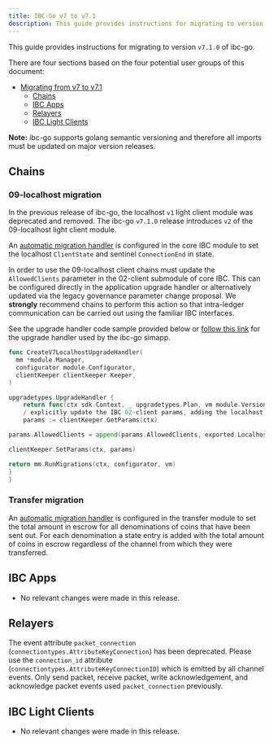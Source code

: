 ```yaml
---
title: IBC-Go v7 to v7.1
description: This guide provides instructions for migrating to version v7.1.0 of ibc-go.
---
```


This guide provides instructions for migrating to version `v7.1.0` of ibc-go.

There are four sections based on the four potential user groups of this document:

* [Migrating from v7 to v7.1](#migrating-from-v7-to-v71)
  * [Chains](#chains)
  * [IBC Apps](#ibc-apps)
  * [Relayers](#relayers)
  * [IBC Light Clients](#ibc-light-clients)

**Note:** ibc-go supports golang semantic versioning and therefore all imports must be updated on major version releases.

## Chains

### 09-localhost migration

In the previous release of ibc-go, the localhost `v1` light client module was deprecated and removed. The ibc-go `v7.1.0` release introduces `v2` of the 09-localhost light client module.

An [automatic migration handler](https://github.com/cosmos/ibc-go/blob/v7.2.0/modules/core/module.go#L127-L145) is configured in the core IBC module to set the localhost `ClientState` and sentinel `ConnectionEnd` in state.

In order to use the 09-localhost client chains must update the `AllowedClients` parameter in the 02-client submodule of core IBC. This can be configured directly in the application upgrade handler or alternatively updated via the legacy governance parameter change proposal.
We **strongly** recommend chains to perform this action so that intra-ledger communication can be carried out using the familiar IBC interfaces.

See the upgrade handler code sample provided below or [follow this link](https://github.com/cosmos/ibc-go/blob/v7.2.0/testing/simapp/upgrades/upgrades.go#L85) for the upgrade handler used by the ibc-go simapp.

```go expandable
func CreateV7LocalhostUpgradeHandler(
  mm *module.Manager,
  configurator module.Configurator,
  clientKeeper clientkeeper.Keeper,
)

upgradetypes.UpgradeHandler {
    return func(ctx sdk.Context, _ upgradetypes.Plan, vm module.VersionMap) (module.VersionMap, error) {
    / explicitly update the IBC 02-client params, adding the localhost client type
    params := clientKeeper.GetParams(ctx)

params.AllowedClients = append(params.AllowedClients, exported.Localhost)

clientKeeper.SetParams(ctx, params)

return mm.RunMigrations(ctx, configurator, vm)
}
}
```

### Transfer migration

An [automatic migration handler](https://github.com/cosmos/ibc-go/blob/v7.2.0/modules/apps/transfer/module.go#L111-L113) is configured in the transfer module to set the total amount in escrow for all denominations of coins that have been sent out. For each denomination a state entry is added with the total amount of coins in escrow regardless of the channel from which they were transferred.

## IBC Apps

* No relevant changes were made in this release.

## Relayers

The event attribute `packet_connection` (`connectiontypes.AttributeKeyConnection`) has been deprecated.
Please use the `connection_id` attribute (`connectiontypes.AttributeKeyConnectionID`) which is emitted by all channel events.
Only send packet, receive packet, write acknowledgement, and acknowledge packet events used `packet_connection` previously.

## IBC Light Clients

* No relevant changes were made in this release.

